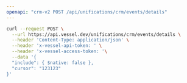 ```yaml
---
openapi: "crm-v2 POST /api/unifications/crm/events/details"
---
```


<RequestExample>

```bash Request
curl --request POST \
  --url https://api.vessel.dev/unifications/crm/events/details \
  --header 'Content-Type: application/json' \
  --header 'x-vessel-api-token: ' \
  --header 'x-vessel-access-token: '\
  --data '{
  "include": { $native: false },
  "cursor": "123123"
}'
```

</RequestExample>
